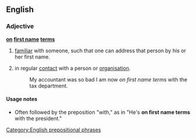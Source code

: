 ==English==

===Adjective===
'''[[on]] [[first name]] [[terms]]'''

# [[familiar]] with someone, such that one can address that person by his or her first name.
# {{lb|en|by extension|humorous}} in regular [[contact]] with a person or [[organisation]].
#: My accountant was so bad I am now ''on first name terms'' with the tax department.

====Usage notes====
* Often followed by the preposition "with," as in "He's '''on first name terms''' with the president."

[[Category:English prepositional phrases]]